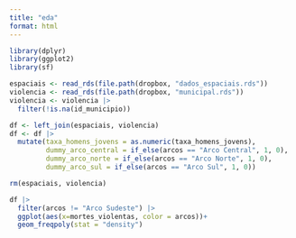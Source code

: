 ```yaml
---
title: "eda"
format: html
---
```


```r
library(dplyr)
library(ggplot2)
library(sf)
```

```r
espaciais <- read_rds(file.path(dropbox, "dados_espaciais.rds"))
violencia <- read_rds(file.path(dropbox, "municipal.rds"))
violencia <- violencia |> 
  filter(!is.na(id_municipio))

df <- left_join(espaciais, violencia)
df <- df |> 
  mutate(taxa_homens_jovens = as.numeric(taxa_homens_jovens),
         dummy_arco_central = if_else(arcos == "Arco Central", 1, 0),
         dummy_arco_norte = if_else(arcos == "Arco Norte", 1, 0),
         dummy_arco_sul = if_else(arcos == "Arco Sul", 1, 0))

rm(espaciais, violencia)
```


```r
df |> 
  filter(arcos != "Arco Sudeste") |> 
  ggplot(aes(x=mortes_violentas, color = arcos))+
  geom_freqpoly(stat = "density")
```

